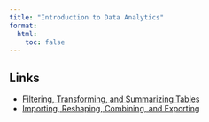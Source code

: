 ```yaml
---
title: "Introduction to Data Analytics"
format:
  html:
    toc: false
---
```


## Links

-   [Filtering, Transforming, and Summarizing Tables](dplyr.qmd)
-   [Importing, Reshaping, Combining, and Exporting](data.qmd)
